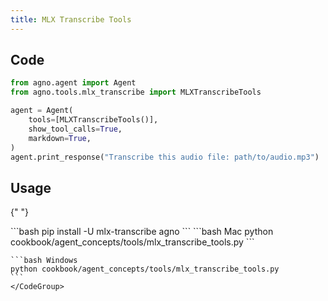 ```yaml
---
title: MLX Transcribe Tools
---
```


## Code

```python cookbook/agent_concepts/tools/mlx_transcribe_tools.py
from agno.agent import Agent
from agno.tools.mlx_transcribe import MLXTranscribeTools

agent = Agent(
    tools=[MLXTranscribeTools()],
    show_tool_calls=True,
    markdown=True,
)
agent.print_response("Transcribe this audio file: path/to/audio.mp3")
```

## Usage

<Steps>
  <Snippet file="create-venv-step.mdx" />

{" "}

<Step title="Install libraries">
  ```bash pip install -U mlx-transcribe agno ```
</Step>

  <Step title="Run Agent">
    <CodeGroup>
    ```bash Mac
    python cookbook/agent_concepts/tools/mlx_transcribe_tools.py
    ```

    ```bash Windows
    python cookbook/agent_concepts/tools/mlx_transcribe_tools.py
    ```
    </CodeGroup>

  </Step>
</Steps>
